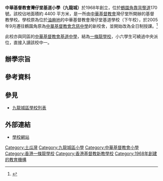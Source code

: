 {{Infobox School
| name        = 中華基督教會灣仔堂基道小學（九龍城）
| other_name  = CCC Wanchai Church Kei To Primary School (Kowloon City)
| image       = [[File:CCC_Wanchai_Church_Kei_To_Primary_School-Kowloon_City_2020.jpg|280px]] 
| logo        =
| motto       = 你們要完全，像你們的天父完全一樣。
| established = 1968年
| type        = 資助全日制小學
| religion    = 基督教
| affiliation = 中華基督教會灣仔堂
| district    = 九龍城
| grades      = 6
| president   = 梁李步正女士
| principal   = 謝婉貞女士
| vice_principal = 劉慧樑先生
| dean        = 
| college     = 
| house       = 
| su          =
| sc          =
| cs          =
| faculty     = 31(核准編制內)+4(核准編制外)<ref>{{Cite web |url=http://www.chsc.hk/primary/tc/schooldetail.asp?sch_id=521&viewpart=4 |title=學校概覽 |accessdate=2010-09-13 |archive-date=2010-10-10 |archive-url=https://web.archive.org/web/20101010103338/http://www.chsc.hk/primary/tc/schooldetail.asp?sch_id=521 |dead-url=no }}</ref>
| staff       = 
| students    = 
| athletics   = 
| conference  = 
| tree        =
| colors      = 
| mascot      = 
| magazine    = 
| free_label  = 校園電視台
| free_text   = 有<ref>{{Cite web |url=http://www.ktkc.edu.hk/tv_school/main.html |title=校園電視台 |accessdate=2010-09-13 |archive-date=2010-06-10 |archive-url=https://web.archive.org/web/20100610231435/http://www.ktkc.edu.hk/tv_school/main.html |dead-url=no }}</ref>
| free_label2 = 佔地面積
| free_text2  = 約 4400 平方米
| free_label3 = 
| free_text3  = 
| address     = [[鶴園|鶴園角]][[靠背壟道|靠背壟道]]170號
| tel         = 27147000
| fax         = 27147744
| website     = http://www.ktkc.edu.hk
}}
'''中華基督教會灣仔堂基道小學（九龍城）'''於1968年創立，位於[[鶴園|鶴園角]][[靠背壟道|靠背壟道]]170號。該校佔地面積約 4400 平方米，是一所由[[中華基督教會|中華基督教會]]灣仔堂所開辦的基督教學校。學校原為位於[[油麻地|油麻地]]的中華基督教會灣仔堂基道學校（下午校），於2005年9月遷往鶴園角原為[[中華基督教會念慈中學|中華基督教會念慈中學]]的新校舍，並開始改為全日制授課。<ref name="學校歷史">{{Cite web |url=https://www.ktkc.edu.hk/it-school/php/webcms/public/index.php3?refid=1361&mode=published&nocache&lang=zh |title=中華基督教會灣仔堂基道小學（九龍城）學校歷史 |accessdate=2018-08-28 |archive-date=2019-02-20 |archive-url=https://web.archive.org/web/20190220230703/https://www.ktkc.edu.hk/it-school/php/webcms/public/index.php3?refid=1361&mode=published&nocache&lang=zh |dead-url=no }}</ref>

此校亦與同區的[[中華基督教會基道中學|中華基督教會基道中學]]，結為[[一條龍學校|一條龍學校]]，小六學生可繞過中央派位，直接入讀該校中一。

== 辦學宗旨 ==
{{cquote|我們以聖經原則及基督教信念，透過辦學去貫徹教會傳道服務精神；為兒童及青少年提供優質教育，造就人才；致力啟發學生潛能，幫助全人成長，建立品德靈性；培育他們成為良好公民，貢獻社會國家。}}

== 參考資料 ==
{{reflist|2}}

== 參見 ==
* [[九龍城區學校列表|九龍城區學校列表]]

== 外部連結 ==
* {{zh-hk}} [http://www.ktkc.edu.hk 學校網站]{{Wayback|url=http://www.ktkc.edu.hk/ |date=20100726114057 }}

{{中華基督教會香港區會學校}}

[[Category:土瓜灣|Category:土瓜灣]]
[[Category:九龍城區小學|Category:九龍城區小學]]
[[Category:中華基督教會小學|Category:中華基督教會小學]]
[[Category:香港一條龍學校|Category:香港一條龍學校]]
[[Category:香港基督教新教學校|Category:香港基督教新教學校]]
[[Category:1968年創建的教育機構|Category:1968年創建的教育機構]]